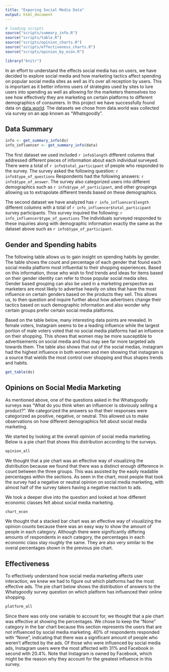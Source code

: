 ```yaml
---
title: "Exporing Social Media Data"
output: html_document
---
```


```r
# loading scripts
source("scripts/summary_info.R")
source("scripts/table.R")
source("scripts/opinion_charts.R")
source("scripts/effectiveness_charts.R")
source("scripts/opinion_by_econ.R")

library("knitr")
```
In an effort to understand the effects social media has on users, we have
decided to explore social media and how marketing tactics affect spending on
popular social media sites as well as it's over all reception by users. This
is important as it better informs users of strategies used by sites to lure
users into spending as well as allowing for the marketers themselves too see
how effectively they are marketing on certain platforms to different
demographics of consumers. In this project we have successfully found data on
[data.world](https://data.world/). The datasets we chose from data.world was
collected via survey on an app known as "Whatsgoodly". 

## Data Summary 
``` r
info <- get_summary_info(ds)
info_influencer <- get_summary_info(data)
```
The first dataset we used included `r info$length` different columns that
addressed different pieces of information about each individual surveyed.
There were a total of `r info$total_participant` of people who responded to the
survey. The survey asked the following question: `r info$type_of_questions`
Respondents had the following answers: `r info$type_of_answer`. The survey also
categorized users into different demographics such as
`r info$type_of_participant`, and other groupings allowing us to extrapolate
different trends based on these demographics. 

The second dataset we have analyzed has `r info_influencer$length` different
columns with a total of `r info_influencer$total_participant` survey
participants. This survey inquired the following:
`r info_influencer$type_of_questions` The individuals surveyed responded to
these inquiries along with demographic information exactly the same as the
dataset above such as `r info$type_of_participant`. 

## Gender and Spending habits
The following table allows us to gain insight on spending habits by gender. The
table shows the count and percentage of each gender that found each social
media platform most influential to their shopping experiences. Based on this
information, those who wish to find trends and ideas for items based on their
gender identity can refer to those popular social media sites. Gender based
grouping can also be used in a marketing perspective as marketers are most
likely to advertise heavily on sites that have the most influence on certain
genders based on the products they sell. This allows us, to then question and
inquire further about how advertisers change their tactics based on such
demographic information and also wonder why certain groups prefer certain
social media platforms. 

Based on the table below, many interesting data points are revealed. In female
voters, Instagram seems to be a leading influence while the largest portion of
male voters voted that no social media platforms had an influence on their
shopping. This shows that women may be more susceptible to advertisements on
social media and thus may see far more targeted ads towards them. The table
also shows that out of the social medias, instagram had the highest influence
in both women and men showing that instagram is a source that wields the most
control over shopping and thus shapes trends and habits. 

``` r
get_table(ds)
```

## Opinions on Social Media Marketing

As mentioned above, one of the questions asked in the Whatsgoodly surveys was
"What do you think when an influencer is obviously selling a product?". We
categorized the answers so that their responses were categorized as positive,
negative, or neutral. This allowed us to make observations on how different
demographics felt about social media marketing.

We started by looking at the overall opinion of social media marketing. Below
is a pie chart that shows this distribution according to the surveys.

``` r
opinion_all
```

We thought that a pie chart was an effective way of visualizing the
distribution because we found that there was a distinct enough difference in
count between the three groups. This was assisted by the easily readable
percentages within the sections. As seen in the chart, most people that took
the survey had a negative or neutral opinion on social media marketing, with
almost half of the survey takers having a negative reaction to ads.

We took a deeper dive into the question and looked at how different economic
classes felt about social media marketing.

``` r
chart_econ
```

We thought that a stacked bar chart was an effective way of visualizing the
opinion counts because there was an easy way to show the amount of people in
each category. Although there were significantly differing amounts of
respondents in each category, the percentages in each economic class stay
roughly the same. They are also very similar to the overal percentages shown in
the previous pie chart.

## Effectiveness

To effectively understand how social media marketing affects user interaction,
we knew we had to figure out which platforms had the most effective ads. The
pie chart below shows the distribution of answers to the Whatsgoodly survey
question on which platform has influenced their online shopping. 

``` r
platform_all
```

Since there was only one variable to account for, we thought that a pie chart
was effective at showing the percentages. We chose to keep the "None" category
in the bar chart because this section represents the users that are not
influenced by social media marketing. 40% of respondents responded with "None",
indicating that there was a significant amount of people who weren't affected
by the ads. Of those who were influenced by social media ads, Instagram users
were the most affected with 31% and Facebook in second with 20.4%. Note that
Instagram is owned by Facebook, which might be the reason why they account for
the greatest influence in this survey.

